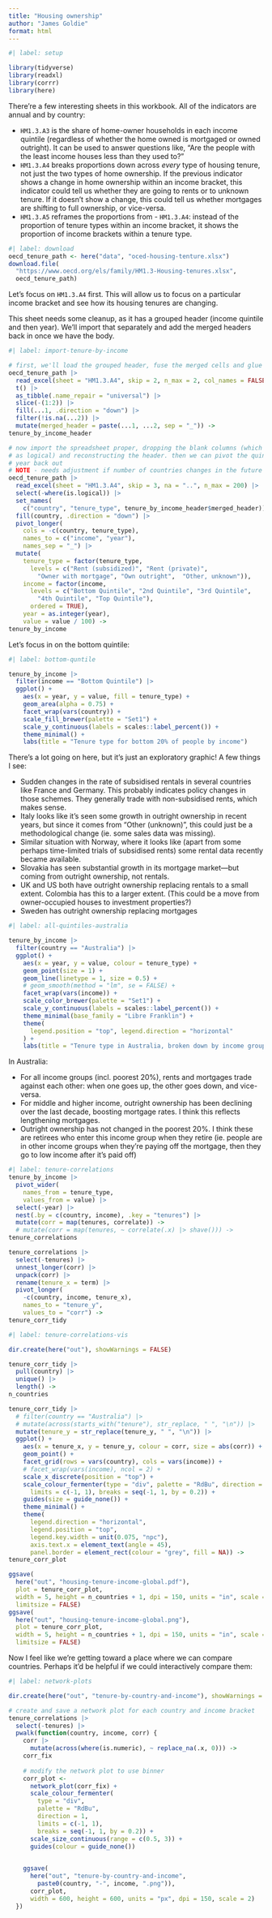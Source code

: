 ```yaml
---
title: "Housing ownership"
author: "James Goldie"
format: html
---
```


```r
#| label: setup

library(tidyverse)
library(readxl)
library(corrr)
library(here)
```

There're a few interesting sheets in this workbook. All of the indicators are annual and by country:

- `HM1.3.A3` is the share of home-owner households in each income quintile (regardless of whether the home owned is mortgaged or owned outright). It can be used to answer questions like, "Are the people with the least income houses less than they used to?"
- `HM1.3.A4` breaks proportions down across _every_ type of housing tenure, not just the two types of home ownership. If the previous indicator shows a change in home ownership within an income bracket, this indicator could tell us whether they are going to rents or to unknown tenure. If it doesn't show a change, this could tell us whether mortgages are shifting to full ownership, or vice-versa.
- `HM1.3.A5` reframes the proportions from - `HM1.3.A4`: instead of the proportion of tenure types within an income bracket, it shows the proportion of income brackets within a tenure type. 

```r
#| label: download
oecd_tenure_path <- here("data", "oced-housing-tenture.xlsx")
download.file(
  "https://www.oecd.org/els/family/HM1.3-Housing-tenures.xlsx",
  oecd_tenure_path)
```

Let's focus on `HM1.3.A4` first. This will allow us to focus on a particular income bracket and see how its housing tenures are changing.

This sheet needs some cleanup, as it has a grouped header (income quintile and then year). We'll import that separately and add the merged headers back in once we have the body.

```r
#| label: import-tenure-by-income

# first, we'll load the grouped header, fuse the merged cells and glue it all
oecd_tenure_path |>
  read_excel(sheet = "HM1.3.A4", skip = 2, n_max = 2, col_names = FALSE) |>
  t() |>
  as_tibble(.name_repair = "universal") |>
  slice(-(1:2)) |>
  fill(...1, .direction = "down") |>
  filter(!is.na(...2)) |>
  mutate(merged_header = paste(...1, ...2, sep = "_")) ->
tenure_by_income_header

# now import the spreadsheet proper, dropping the blank columns (which come in
# as logical) and reconstructing the header. then we can pivot the quintile and
# year back out
# NOTE - needs adjustment if number of countries changes in the future
oecd_tenure_path |>
  read_excel(sheet = "HM1.3.A4", skip = 3, na = "..", n_max = 200) |>
  select(-where(is.logical)) |>
  set_names(
    c("country", "tenure_type", tenure_by_income_header$merged_header)) |>
  fill(country, .direction = "down") |>
  pivot_longer(
    cols = -c(country, tenure_type),
    names_to = c("income", "year"),
    names_sep = "_") |>
  mutate(
    tenure_type = factor(tenure_type,
      levels = c("Rent (subsidized)", "Rent (private)",
        "Owner with mortgage", "Own outright",  "Other, unknown")),
    income = factor(income,
      levels = c("Bottom Quintile", "2nd Quintile", "3rd Quintile",
        "4th Quintile", "Top Quintile"),
      ordered = TRUE),
    year = as.integer(year),
    value = value / 100) ->
tenure_by_income
```

Let's focus in on the bottom quintile:

```r
#| label: bottom-quntile

tenure_by_income |>
  filter(income == "Bottom Quintile") |>
  ggplot() +
    aes(x = year, y = value, fill = tenure_type) +
    geom_area(alpha = 0.75) +
    facet_wrap(vars(country)) +
    scale_fill_brewer(palette = "Set1") +
    scale_y_continuous(labels = scales::label_percent()) +
    theme_minimal() +
    labs(title = "Tenure type for bottom 20% of people by income")

```

There's a lot going on here, but it's just an exploratory graphic! A few things I see:

- Sudden changes in the rate of subsidised rentals in several countries like France and Germany. This probably indicates policy changes in those schemes. They generally trade with non-subsidised rents, which makes sense.
- Italy looks like it's seen some growth in outright ownership in recent years, but since it comes from "Other (unknown)", this could just be a methodological change (ie. some sales data was missing).
- Similar situation with Norway, where it looks like (apart from some perhaps time-limited trials of subsidised rents) some rental data recently became available.
- Slovakia has seen substantial growth in its mortgage market—but coming from outright ownership, not rentals.
- UK and US both have outright ownership replacing rentals to a small extent. Colombia has this to a larger extent. (This could be a move from owner-occupied houses to investment properties?)
- Sweden has outright ownership replacing mortgages

```r
#| label: all-quintiles-australia

tenure_by_income |>
  filter(country == "Australia") |>
  ggplot() +
    aes(x = year, y = value, colour = tenure_type) +
    geom_point(size = 1) +
    geom_line(linetype = 1, size = 0.5) +
    # geom_smooth(method = "lm", se = FALSE) +
    facet_wrap(vars(income)) +
    scale_color_brewer(palette = "Set1") +
    scale_y_continuous(labels = scales::label_percent()) +
    theme_minimal(base_family = "Libre Franklin") +
    theme(
      legend.position = "top", legend.direction = "horizontal"
    ) +
    labs(title = "Tenure type in Australia, broken down by income group")

```
In Australia:

- For all income groups (incl. poorest 20%), rents and mortgages trade against each other: when one goes up, the other goes down, and vice-versa.
- For middle and higher income, outright ownership has been declining over the last decade, boosting mortgage rates. I think this reflects lengthening mortgages.
- Outright ownership has not changed in the poorest 20%. I think these are retirees who enter this income group when they retire (ie. people are in other income groups when they’re paying off the mortgage, then they go to low income after it’s paid off)


```r
#| label: tenure-correlations
tenure_by_income |>
  pivot_wider(
    names_from = tenure_type,
    values_from = value) |>
  select(-year) |>
  nest(.by = c(country, income), .key = "tenures") |>
  mutate(corr = map(tenures, correlate)) ->
  # mutate(corr = map(tenures, ~ correlate(.x) |> shave())) ->
tenure_correlations

tenure_correlations |>
  select(-tenures) |>
  unnest_longer(corr) |>
  unpack(corr) |>
  rename(tenure_x = term) |>
  pivot_longer(
    -c(country, income, tenure_x),
    names_to = "tenure_y",
    values_to = "corr") ->
tenure_corr_tidy
```

```r
#| label: tenure-correlations-vis

dir.create(here("out"), showWarnings = FALSE)

tenure_corr_tidy |>
  pull(country) |>
  unique() |>
  length() ->
n_countries

tenure_corr_tidy |>
  # filter(country == "Australia") |>
  # mutate(across(starts_with("tenure"), str_replace, " ", "\n")) |>
  mutate(tenure_y = str_replace(tenure_y, " ", "\n")) |>
  ggplot() +
    aes(x = tenure_x, y = tenure_y, colour = corr, size = abs(corr)) +
    geom_point() +
    facet_grid(rows = vars(country), cols = vars(income)) +
    # facet_wrap(vars(income), ncol = 2) +
    scale_x_discrete(position = "top") +
    scale_colour_fermenter(type = "div", palette = "RdBu", direction = 1,
      limits = c(-1, 1), breaks = seq(-1, 1, by = 0.2)) +
    guides(size = guide_none()) +
    theme_minimal() +
    theme(
      legend.direction = "horizontal",
      legend.position = "top",
      legend.key.width = unit(0.075, "npc"),
      axis.text.x = element_text(angle = 45),
      panel.border = element_rect(colour = "grey", fill = NA)) ->
tenure_corr_plot

ggsave(
  here("out", "housing-tenure-income-global.pdf"),
  plot = tenure_corr_plot,
  width = 5, height = n_countries + 1, dpi = 150, units = "in", scale = 2,
  limitsize = FALSE)
ggsave(
  here("out", "housing-tenure-income-global.png"),
  plot = tenure_corr_plot,
  width = 5, height = n_countries + 1, dpi = 150, units = "in", scale = 2,
  limitsize = FALSE)
```

Now I feel like we're getting toward a place where we can compare countries. Perhaps it'd be helpful if we could interactively compare them:

```r
#| label: network-plots

dir.create(here("out", "tenure-by-country-and-income"), showWarnings = FALSE)

# create and save a network plot for each country and income bracket
tenure_correlations |>
  select(-tenures) |>
  pwalk(function(country, income, corr) {
    corr |>
      mutate(across(where(is.numeric), ~ replace_na(.x, 0))) ->
    corr_fix
    
    # modify the network plot to use binner 
    corr_plot <-
      network_plot(corr_fix) +
      scale_colour_fermenter(
        type = "div",
        palette = "RdBu",
        direction = 1,
        limits = c(-1, 1),
        breaks = seq(-1, 1, by = 0.2)) +
      scale_size_continuous(range = c(0.5, 3)) +
      guides(colour = guide_none())
      

    ggsave(
      here("out", "tenure-by-country-and-income",
        paste0(country, "-", income, ".png")),
      corr_plot,
      width = 600, height = 600, units = "px", dpi = 150, scale = 2)
  })


```
